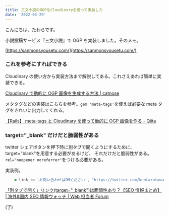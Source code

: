 ```yaml
---
title: 三文小説のOGPをCloudinaryを使って実装した
date: '2022-04-29'
---
```


こんにちは、たわらです。

小説投稿サービス『三文小説』で OGP を実装しました。そのメモ。

[https://sanmonsyousetu.com/](https://sanmonsyousetu.com/)

### これを参考にすればできる

Cloudinary の使い方から実装方法まで解説してある。これさえあれば簡単に実装できる。

[Cloudinary で動的に OGP 画像を生成する方法 | catnose](https://catnose.me/notes/cloudinary-dynamic-ogp-image)

メタタグなどの実装はこちらを参考。`gem 'meta-tags'`を使えば必要な meta タグをきれいに出力してくれる。

[【Rails】 meta-tags と Cloudinary を使って動的に OGP 画像を作る - Qiita](https://qiita.com/yuppymam/items/21a65d32fed9d7ecceba#4-%E5%80%8B%E5%88%A5%E3%81%AEogp%E7%94%BB%E5%83%8F%E7%94%A8url%E3%82%92-set-%E3%81%99%E3%82%8B)

### target="\_blank" だけだと脆弱性がある

twitter シェアボタンを押下時に別タブで開くようにするために、target="blank"を用意する必要があるけど、
それだけだと脆弱性がある。`rel="noopener noreferrer"`をつける必要がある。

実装例。

```ruby
    = link_to 'お問い合わせはDMください', "https://twitter.com/kentarotawara", target: "_blank", rel: "noreferrer noopener"
```

[「別タブで開く」リンク(target="\_blank")は脆弱性あり？【SEO 情報まとめ】 | 海外&国内 SEO 情報ウォッチ | Web 担当者 Forum](https://webtan.impress.co.jp/e/2020/03/13/35510)

(了)
